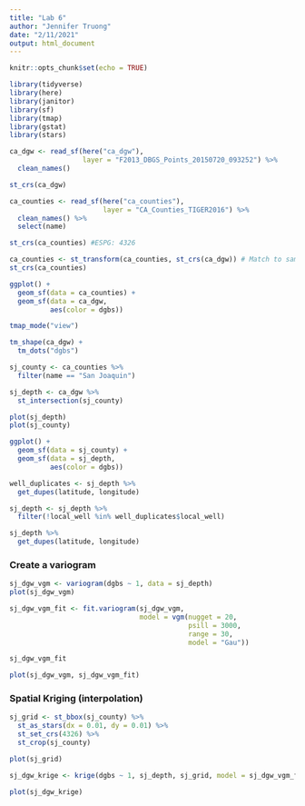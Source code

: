 ```yaml
---
title: "Lab 6"
author: "Jennifer Truong"
date: "2/11/2021"
output: html_document
---
```


```r
knitr::opts_chunk$set(echo = TRUE)

library(tidyverse)
library(here)
library(janitor)
library(sf)
library(tmap)
library(gstat)
library(stars)
```

```r
ca_dgw <- read_sf(here("ca_dgw"), 
                  layer = "F2013_DBGS_Points_20150720_093252") %>% 
  clean_names()

st_crs(ca_dgw)

ca_counties <- read_sf(here("ca_counties"),
                       layer = "CA_Counties_TIGER2016") %>% 
  clean_names() %>% 
  select(name)

st_crs(ca_counties) #ESPG: 4326

ca_counties <- st_transform(ca_counties, st_crs(ca_dgw)) # Match to same projection as ca_dgw
st_crs(ca_counties)
```

```r
ggplot() +
  geom_sf(data = ca_counties) +
  geom_sf(data = ca_dgw,
          aes(color = dgbs))
```

```r
tmap_mode("view")

tm_shape(ca_dgw) + 
  tm_dots("dgbs")
```

```r
sj_county <- ca_counties %>% 
  filter(name == "San Joaquin")

sj_depth <- ca_dgw %>%
  st_intersection(sj_county)

plot(sj_depth)
plot(sj_county)

ggplot() +
  geom_sf(data = sj_county) +
  geom_sf(data = sj_depth, 
          aes(color = dgbs))
```

```r
well_duplicates <- sj_depth %>% 
  get_dupes(latitude, longitude)

sj_depth <- sj_depth %>% 
  filter(!local_well %in% well_duplicates$local_well)

sj_depth %>%
  get_dupes(latitude, longitude)
```

### Create a variogram
```r
sj_dgw_vgm <- variogram(dgbs ~ 1, data = sj_depth)
plot(sj_dgw_vgm)

sj_dgw_vgm_fit <- fit.variogram(sj_dgw_vgm, 
                                model = vgm(nugget = 20,
                                            psill = 3000,
                                            range = 30,
                                            model = "Gau"))

sj_dgw_vgm_fit

plot(sj_dgw_vgm, sj_dgw_vgm_fit)
```

### Spatial Kriging (interpolation)

```r
sj_grid <- st_bbox(sj_county) %>%
  st_as_stars(dx = 0.01, dy = 0.01) %>% 
  st_set_crs(4326) %>% 
  st_crop(sj_county)

plot(sj_grid)
```

```r
sj_dgw_krige <- krige(dgbs ~ 1, sj_depth, sj_grid, model = sj_dgw_vgm_fit)

plot(sj_dgw_krige)
```

